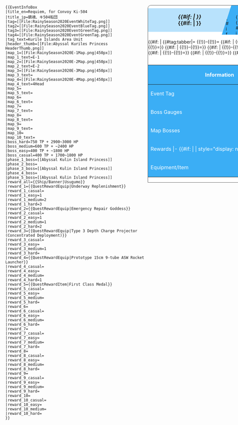 <includeonly><div id="top-info-container" style="height: auto; min-width: 900px;">
<div id="info-box" style="position: sticky; top: -110px; float:right; width: 450px; border: 1px #555 solid; margin-left: 5px; margin-bottom: 5px; background-color: white; border-radius: 10px 10px 0px 0px; overflow: hidden;">
   <div id="banner" style="position: relative;overflow: hidden;height: 92px; align-items : center;justify-content: center;display: inline-flex;width: 100%;">
      <div id="overlay" style="position: relative; width: 64.5%; height: auto; vertical-align: bottom; display: inline-flex; align-items: center; background-color: #3baef55c;">
          <div style="text-align: center; width:  100%;font-size: larger;"><b><i>{{#if: {{{title_en|}}} | {{{title_en}}}}}</i><br>{{#if: {{{title_jp|}}} | {{{title_jp}}}}}</b></div>
      </div><div id="banner_tag" style="position: relative; object-fit: cover; width: {{#if: {{{tag4|}}} | 45% | {{#if: {{{tag3|}}} | 31.5% | {{#if: {{{tag2|}}} | 21% | 10.5%}}}}}}; height: 100%; float: right; margin-left: -15px; transform:skewX(-18deg); background-color: #3baef5; overflow: hidden;">
         <div style="display: block; height: 0px; width: 0px; margin-left: -13px; margin-top: 14px; transform:skewX(18deg);"><p style="margin-top: 0px; margin-bottom: 0px; height: 0px;">
{{#if: {{{tag|}}} | {{{tag}}}}}</p>
         </div>
<div style="display: block; height: 0px; width: 0px; margin-left: 23px; transform:skewX(18deg);"><p style="margin-top: 0px; margin-bottom: 0px; height: 0px;">
{{#if: {{{tag2|}}} | {{{tag2}}}}}</p>
         </div>
<div style="display: block; height: 0px; width: 0px; margin-left: 59px; transform:skewX(18deg);"><p style="margin-top: 0px; margin-bottom: 0px; height: 0px;">
{{#if: {{{tag3|}}} | {{{tag3}}}}}</p>
         </div>
<div style="display: block; height: 0px; width: 0px; margin-left: 95px; transform:skewX(18deg);"><p style="margin-top: 0px; margin-bottom: 0px; height: 0px;">
{{#if: {{{tag4|}}} | {{{tag4}}}}}</p>
         </div>
      </div><div id="banner_img" style="position: relative; object-fit: cover; width: 33%; margin-right: -15px; height: 100%; float: right; margin-left: -1px; transform:skewX(-18deg); background-color: #296d96; overflow: hidden;">
         <div style="height: 0px; width: 0px; margin-left: {{#if: {{{tag4|}}} | -73px | {{#if: {{{tag3|}}} | -60px | {{#if: {{{tag2|}}} | -47px | -35px}}}}}}; transform:skewX(18deg);"><p style="margin-top: 0px; margin-bottom: 0px;">
{{#if: {{{header_thumb|}}} | {{{header_thumb}}}}}</p>
         </div>
      </div>
   </div>
<div id="map" style="position: relative; overflow: hidden;height: auto; align-items: center;justify-content: center;display: inline-flex; width: 100%;">
{{#if: {{{map_2|}}} | {{#tag:tabber|{{{map_1_text|}}}={{{map_1|}}}
{{!}}-{{!}}{{{map_2_text|2}}}={{{map_2|}}}
{{#if: {{{map_3|}}} | {{!}}-{{!}}{{{map_3_text|}}}={{{map_3|}}}}}
{{#if: {{{map_4|}}} | {{!}}-{{!}}{{{map_4_text|}}}={{{map_4|}}}}}
{{#if: {{{map_5|}}} | {{!}}-{{!}}{{{map_5_text|}}}={{{map_5|}}}}}
{{#if: {{{map_6|}}} | {{!}}-{{!}}{{{map_6_text|}}}={{{map_6|}}}}}
{{#if: {{{map_7|}}} | {{!}}-{{!}}{{{map_7_text|}}}={{{map_7|}}}}}
{{#if: {{{map_8|}}} | {{!}}-{{!}}{{{map_8_text|}}}={{{map_8|}}}}}
{{#if: {{{map_9|}}} | {{!}}-{{!}}{{{map_9_text|}}}={{{map_9|}}}}}
{{#if: {{{map_10|}}} | {{!}}-{{!}}{{{map_10_text|}}}={{{map_10|}}}}}}} | {{{map_1|}}}}}
</div>
   <div id="information" style="position: relative; height: auto; align-items: center; justify-content: center; display: inline-flex; width: 100%;">
{| style="width:100%;"
!colspan="5" style="background-color: #3baef5; color: white;"|<b>Information</b>
|-
!colspan="1" style="background-color: #3baef5; color: white; width: 25%;"|Event Tag
|colspan="4"|{{#if: {{{tag_text|}}} | {{{tag_text}}}}}
|-
!rowspan="4" colspan="1" style="background-color: #3baef5; color: white;"|Boss Gauges
|colspan="4"|Hard ({{lang|ja|甲}}): {{#if: {{{boss_hard|}}} | {{{boss_hard}}} | ?}}
|-
|colspan="4"|Medium ({{lang|ja|乙}}): {{#if: {{{boss_medium|}}} | {{{boss_medium}}} | ?}}
|-
|colspan="4"|Easy ({{lang|ja|丙}}): {{#if: {{{boss_easy|}}} | {{{boss_easy}}} | ?}}
|-
|colspan="4"|Casual ({{lang|ja|丁}}): {{#if: {{{boss_casual|}}} | {{{boss_casual}}} | ?}}
|-
!rowspan="5" style="background-color: #3baef5; color: white;"|Map Bosses
|colspan="4" {{#if: {{{phase_1_boss|}}} | | style="display: none;" }}|{{{phase_1_boss|}}}
|-
|colspan="4" {{#if: {{{phase_2_boss|}}} | | style="display: none;" }}|{{{phase_2_boss|}}}
|-
|colspan="4" {{#if: {{{phase_3_boss|}}} | | style="display: none;" }}|{{{phase_3_boss|}}}
|-
|colspan="4" {{#if: {{{phase_4_boss|}}} | | style="display: none;" }}|{{{phase_4_boss|}}}
|-
|colspan="4" {{#if: {{{phase_5_boss|}}} | | style="display: none;" }}|{{{phase_5_boss|}}}
|-
!colspan="5" style="background-color: #3baef5; color: white;"|Rewards
|- {{#if: {{{reward_all|}}} | | style="display: none;" }}
!colspan="5" style="background-color: #FFFFFF;"|All
|- {{#if: {{{reward_all|}}} | | style="display: none;" }}
|colspan="5" style="text-align:center;"|{{{reward_all|}}}
|-
!colspan="1" style="background-color: #3baef5; color: white;"|Equipment/Item
!colspan="1" style="background-color: #3baef5; color: white; width: 15%;"|{{lang|ja|丁}}<br />Casual
!colspan="1" style="background-color: #3baef5; color: white; width: 15%;"|{{lang|ja|丙}}<br />Easy
!colspan="1" style="background-color: #3baef5; color: white; width: 15%;"|{{lang|ja|乙}}<br />Medium
!colspan="1" style="background-color: #3baef5; color: white; width: 15%;"|{{lang|ja|甲}}<br />Hard
|- {{#if: {{{reward_1|}}} | | style="display: none;" }}
|style="text-align:center; background-color: #eef2f7; font-size: 20px;"|{{{reward_1|}}}
|style="text-align:center; background-color: #eef2f7; font-size: 20px;"|{{{reward_1_casual|}}}
|style="text-align:center; background-color: #eef2f7; font-size: 20px;"|{{{reward_1_easy|}}}
|style="text-align:center; background-color: #eef2f7; font-size: 20px;"|{{{reward_1_medium|}}}
|style="text-align:center; background-color: #eef2f7; font-size: 20px;"|{{{reward_1_hard|}}}
|- {{#if: {{{reward_2|}}} | | style="display: none;" }}
|style="text-align:center; background-color: #eef2f7; font-size: 20px;"|{{{reward_2|}}}
|style="text-align:center; background-color: #eef2f7; font-size: 20px;"|{{{reward_2_casual|}}}
|style="text-align:center; background-color: #eef2f7; font-size: 20px;"|{{{reward_2_easy|}}}
|style="text-align:center; background-color: #eef2f7; font-size: 20px;"|{{{reward_2_medium|}}}
|style="text-align:center; background-color: #eef2f7; font-size: 20px;"|{{{reward_2_hard|}}}
|- {{#if: {{{reward_3|}}} | | style="display: none;" }}
|style="text-align:center; background-color: #eef2f7; font-size: 20px;"|{{{reward_3|}}}
|style="text-align:center; background-color: #eef2f7; font-size: 20px;"|{{{reward_3_casual|}}}
|style="text-align:center; background-color: #eef2f7; font-size: 20px;"|{{{reward_3_easy|}}}
|style="text-align:center; background-color: #eef2f7; font-size: 20px;"|{{{reward_3_medium|}}}
|style="text-align:center; background-color: #eef2f7; font-size: 20px;"|{{{reward_3_hard|}}}
|- {{#if: {{{reward_4|}}} | | style="display: none;" }}
|style="text-align:center; background-color: #eef2f7; font-size: 20px;"|{{{reward_4|}}}
|style="text-align:center; background-color: #eef2f7; font-size: 20px;"|{{{reward_4_casual|}}}
|style="text-align:center; background-color: #eef2f7; font-size: 20px;"|{{{reward_4_easy|}}}
|style="text-align:center; background-color: #eef2f7; font-size: 20px;"|{{{reward_4_medium|}}}
|style="text-align:center; background-color: #eef2f7; font-size: 20px;"|{{{reward_4_hard|}}}
|- {{#if: {{{reward_5|}}} | | style="display: none;" }}
|style="text-align:center; background-color: #eef2f7; font-size: 20px;"|{{{reward_5|}}}
|style="text-align:center; background-color: #eef2f7; font-size: 20px;"|{{{reward_5_casual|}}}
|style="text-align:center; background-color: #eef2f7; font-size: 20px;"|{{{reward_5_easy|}}}
|style="text-align:center; background-color: #eef2f7; font-size: 20px;"|{{{reward_5_medium|}}}
|style="text-align:center; background-color: #eef2f7; font-size: 20px;"|{{{reward_5_hard|}}}
|- {{#if: {{{reward_6|}}} | | style="display: none;" }}
|style="text-align:center; background-color: #eef2f7; font-size: 20px;"|{{{reward_6|}}}
|style="text-align:center; background-color: #eef2f7; font-size: 20px;"|{{{reward_6_casual|}}}
|style="text-align:center; background-color: #eef2f7; font-size: 20px;"|{{{reward_6_easy|}}}
|style="text-align:center; background-color: #eef2f7; font-size: 20px;"|{{{reward_6_medium|}}}
|style="text-align:center; background-color: #eef2f7; font-size: 20px;"|{{{reward_6_hard|}}}
|- {{#if: {{{reward_7|}}} | | style="display: none;" }}
|style="text-align:center; background-color: #eef2f7; font-size: 20px;"|{{{reward_7|}}}
|style="text-align:center; background-color: #eef2f7; font-size: 20px;"|{{{reward_7_casual|}}}
|style="text-align:center; background-color: #eef2f7; font-size: 20px;"|{{{reward_7_easy|}}}
|style="text-align:center; background-color: #eef2f7; font-size: 20px;"|{{{reward_7_medium|}}}
|style="text-align:center; background-color: #eef2f7; font-size: 20px;"|{{{reward_7_hard|}}}
|- {{#if: {{{reward_8|}}} | | style="display: none;" }}
|style="text-align:center; background-color: #eef2f7; font-size: 20px;"|{{{reward_8|}}}
|style="text-align:center; background-color: #eef2f7; font-size: 20px;"|{{{reward_8_casual|}}}
|style="text-align:center; background-color: #eef2f7; font-size: 20px;"|{{{reward_8_easy|}}}
|style="text-align:center; background-color: #eef2f7; font-size: 20px;"|{{{reward_8_medium|}}}
|style="text-align:center; background-color: #eef2f7; font-size: 20px;"|{{{reward_8_hard|}}}
|- {{#if: {{{reward_9|}}} | | style="display: none;" }}
|style="text-align:center; background-color: #eef2f7; font-size: 20px;"|{{{reward_9|}}}
|style="text-align:center; background-color: #eef2f7; font-size: 20px;"|{{{reward_9_casual|}}}
|style="text-align:center; background-color: #eef2f7; font-size: 20px;"|{{{reward_9_easy|}}}
|style="text-align:center; background-color: #eef2f7; font-size: 20px;"|{{{reward_9_medium|}}}
|style="text-align:center; background-color: #eef2f7; font-size: 20px;"|{{{reward_9_hard|}}}
|- {{#if: {{{reward_10|}}} | | style="display: none;" }}
|style="text-align:center; background-color: #eef2f7; font-size: 20px;"|{{{reward_10|}}}
|style="text-align:center; background-color: #eef2f7; font-size: 20px;"|{{{reward_10_casual|}}}
|style="text-align:center; background-color: #eef2f7; font-size: 20px;"|{{{reward_10_easy|}}}
|style="text-align:center; background-color: #eef2f7; font-size: 20px;"|{{{reward_10_medium|}}}
|style="text-align:center; background-color: #eef2f7; font-size: 20px;"|{{{reward_10_hard|}}}
|}

   </div>
</div>
</div></includeonly><noinclude>
<pre>
{{EventInfoBox
|title_en=Requiem, for Convoy Ki-504
|title_jp=鎮魂、キ504船団
|tag=[[File:RainySeason2020EventWhiteTag.png]]
|tag2=[[File:RainySeason2020EventBlueTag.png]]
|tag3=[[File:RainySeason2020EventGreenTag.png]]
|tag4=[[File:RainySeason2020EventGreenTag.png]]
|tag_text=Kurile Islands Area Unit
|header_thumb=[[File:Abyssal Kuriles Princess HeaderThumb.png]]
|map_1=[[File:RainySeason2020E-1Map.png|450px]]
|map_1_text=E-1
|map_2=[[File:RainySeason2020E-2Map.png|450px]]
|map_2_text=E-2
|map_3=[[File:RainySeason2020E-3Map.png|450px]]
|map_3_text=
|map_4=[[File:RainySeason2020E-4Map.png|450px]]
|map_4_text=4Head
|map_5=
|map_5_text=
|map_6=
|map_6_text=
|map_7=
|map_7_text=
|map_8=
|map_8_text=
|map_9=
|map_9_text=
|map_10=
|map_10_text=
|boss_hard=750 TP + 2900~3000 HP
|boss_medium=600 TP + ~2400 HP
|boss_easy=400 TP + ~1800 HP
|boss_casual=400 TP + 1700~1800 HP
|phase_1_boss=[[Abyssal Kulin Island Princess]]
|phase_2_boss=
|phase_3_boss=[[Abyssal Kulin Island Princess]]
|phase_4_boss=
|phase_5_boss=[[Abyssal Kulin Island Princess]]
|reward_all={{Ship/Banner|Usugumo}}
|reward_1={{QuestRewardEquip|Underway Replenishment}}
|reward_1_casual=
|reward_1_easy=1
|reward_1_medium=2
|reward_1_hard=3
|reward_2={{QuestRewardEquip|Emergency Repair Goddess}}
|reward_2_casual=
|reward_2_easy=1
|reward_2_medium=1
|reward_2_hard=2
|reward_3={{QuestRewardEquip|Type 3 Depth Charge Projector (Concentrated Deployment)}}
|reward_3_casual=
|reward_3_easy=
|reward_3_medium=1
|reward_3_hard=
|reward_4={{QuestRewardEquip|Prototype 15cm 9-tube ASW Rocket Launcher}}
|reward_4_casual=
|reward_4_easy=
|reward_4_medium=
|reward_4_hard=1
|reward_5={{QuestRewardItem|First Class Medal}}
|reward_5_casual=
|reward_5_easy=
|reward_5_medium=
|reward_5_hard=
|reward_6=
|reward_6_casual=
|reward_6_easy=
|reward_6_medium=
|reward_6_hard=
|reward_7=
|reward_7_casual=
|reward_7_easy=
|reward_7_medium=
|reward_7_hard=
|reward_8=
|reward_8_casual=
|reward_8_easy=
|reward_8_medium=
|reward_8_hard=
|reward_9=
|reward_9_casual=
|reward_9_easy=
|reward_9_medium=
|reward_9_hard=
|reward_10=
|reward_10_casual=
|reward_10_easy=
|reward_10_medium=
|reward_10_hard=
}}
</pre>
{{EventInfoBox
|title_en=Requiem, for Convoy Ki-504
|title_jp=鎮魂、キ504船団
|tag=[[File:RainySeason2020EventWhiteTag.png]]
|tag2=[[File:RainySeason2020EventBlueTag.png]]
|tag3=[[File:RainySeason2020EventGreenTag.png]]
|tag4=[[File:RainySeason2020EventGreenTag.png]]
|tag_text=Kurile Islands Area Unit
|header_thumb=[[File:Abyssal_Kuriles_Princess_HeaderThumb.png]]
|map_1=[[File:RainySeason2020E-1Map.png|450px]]
|map_1_text=E-1
|map_2=[[File:RainySeason2020E-2Map.png|450px]]
|map_2_text=E-2
|map_3=[[File:RainySeason2020E-3Map.png|450px]]
|map_3_text=
|map_4=[[File:RainySeason2020E-4Map.png|450px]]
|map_4_text=4Head
|map_5=
|map_5_text=
|map_6=
|map_6_text=
|map_7=
|map_7_text=
|map_8=
|map_8_text=
|map_9=
|map_9_text=
|map_10=
|map_10_text=
|boss_hard=750 TP + 2900~3000 HP
|boss_medium=600 TP + ~2400 HP
|boss_easy=400 TP + ~1800 HP
|boss_casual=400 TP + 1700~1800 HP
|phase_1_boss=[[Abyssal Kulin Island Princess]]
|phase_2_boss=
|phase_3_boss=[[Abyssal Kulin Island Princess]]
|phase_4_boss=
|phase_5_boss=[[Abyssal Kulin Island Princess]]
|reward_all={{Ship/Banner|Usugumo}}
|reward_1={{QuestRewardEquip|Underway Replenishment}}
|reward_1_casual=
|reward_1_easy=1
|reward_1_medium=2
|reward_1_hard=3
|reward_2={{QuestRewardEquip|Emergency Repair Goddess}}
|reward_2_casual=
|reward_2_easy=1
|reward_2_medium=1
|reward_2_hard=2
|reward_3={{QuestRewardEquip|Type 3 Depth Charge Projector (Concentrated Deployment)}}
|reward_3_casual=
|reward_3_easy=
|reward_3_medium=1
|reward_3_hard=
|reward_4={{QuestRewardEquip|Prototype 15cm 9-tube ASW Rocket Launcher}}
|reward_4_casual=
|reward_4_easy=
|reward_4_medium=
|reward_4_hard=1
|reward_5={{QuestRewardItem|First Class Medal}}
|reward_5_casual=
|reward_5_easy=
|reward_5_medium=
|reward_5_hard=
|reward_6=
|reward_6_casual=
|reward_6_easy=
|reward_6_medium=
|reward_6_hard=
|reward_7=
|reward_7_casual=
|reward_7_easy=
|reward_7_medium=
|reward_7_hard=
|reward_8=
|reward_8_casual=
|reward_8_easy=
|reward_8_medium=
|reward_8_hard=
|reward_9=
|reward_9_casual=
|reward_9_easy=
|reward_9_medium=
|reward_9_hard=
|reward_10=
|reward_10_casual=
|reward_10_easy=
|reward_10_medium=
|reward_10_hard=
}}
</noinclude>